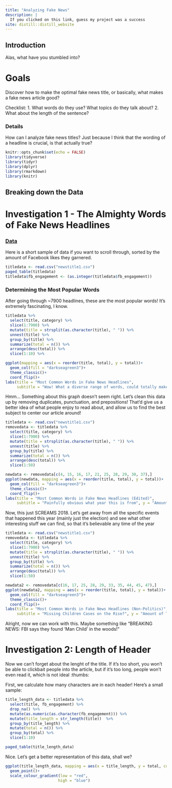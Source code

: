 ```yaml
---
title: "Analyzing Fake News"
description: |
  If you clicked on this link, guess my project was a success
site: distill::distill_website
---
```

## Introduction
Alas, what have you stumbled into? 

# Goals 
Discover how to make the optimal fake news title, or basically, what makes a fake news article good?

Checklist:
1. What words do they use? What topics do they talk about? 
2. What about the length of the sentence? 

### Details 
How can I analyze fake news titles? 
Just because I think that the wording of a headline is crucial, is that actually true? 
```r
knitr::opts_chunk$set(echo = FALSE)
library(tidyverse)
library(tidyr)
library(dplyr)
library(rmarkdown)
library(knitr)
```

## Breaking down the Data
# Investigation 1 - The Almighty Words of Fake News Headlines

### [Data](https://github.com/BuzzFeedNews/2018-12-fake-news-top-50)
Here is a short sample of data if you want to scroll through, sorted by the amount of Facebook likes they garnered. 


```r
titledata <- read.csv("newstitle1.csv")
paged_table(titledata) 
titledata$fb_engagement <- (as.integer(titledata$fb_engagement))
```

### Determining the Most Popular Words
 
<div>
After going through ~7900 headlines, these are the most popular words! It's extremely fascinating, I know. 
</div>


```r
titledata %>%
  select(title, category) %>%
  slice(1:7900) %>% 
  mutate(title = strsplit(as.character(title), " ")) %>% 
  unnest(title) %>% 
  group_by(title) %>% 
  summarize(total = n()) %>% 
  arrange(desc(total)) %>% 
  slice(1:10) %>% 

ggplot(mapping = aes(x = reorder(title, total), y = total))+
  geom_col(fill = "darkseagreen3")+
  theme_classic()+
  coord_flip()+
labs(title = "Most Common Words in Fake News Headlines", 
     subtitle = "Wow! What a diverse range of words, could totally make a headline out of it!", y = "Amount of Times it has Appeared in a Headline", x = "Word", caption = "Source: BuzzFeed News")
```
<div>
Hmm... Something about this graph doesn't seem right. Let's clean this data up by removing duplicates, punctuation, and prepositions! That'd give us a better idea of what people enjoy to read about, and allow us to find the best subject to center our article around!
</div>

```r
titledata <- read.csv("newstitle1.csv")
removedata <- titledata %>%
  select(title, category) %>%
  slice(1:7900) %>%
  mutate(title = strsplit(as.character(title), " ")) %>%
  unnest(title) %>%
  group_by(title) %>%
  summarize(total = n()) %>%
  arrange(desc(total)) %>%
  slice(1:50)

newdata <- removedata[c(4, 15, 16, 17, 21, 25, 28, 29, 30, 37),]
ggplot(newdata, mapping = aes(x = reorder(title, total), y = total))+
  geom_col(fill = "darkseagreen3")+
  theme_classic()+
  coord_flip()+
labs(title = "Most Common Words in Fake News Headlines (Edited)",
     subtitle = "Painfully obvious what year this is from", y = "Amount of Times it has Appeared in a Headline", x = "Word", caption = "Source: BuzzFeed News")
```
<div>
Now, this just SCREAMS 2018. Let's get away from all the specific events that happened this year (mainly just the election) and see what other interesting stuff we can find, so that it's believable any time of the year
</div> 

```r
titledata <- read.csv("newstitle1.csv")
removedata <- titledata %>%
  select(title, category) %>%
  slice(1:7900) %>%
  mutate(title = strsplit(as.character(title), " ")) %>%
  unnest(title) %>%
  group_by(title) %>%
  summarize(total = n()) %>%
  arrange(desc(total)) %>%
  slice(1:50)

newdata2 <- removedata[c(16, 17, 25, 28, 29, 33, 35, 44, 45, 47),]
ggplot(newdata2, mapping = aes(x = reorder(title, total), y = total))+
  geom_col(fill = "darkseagreen3")+
  theme_classic()+
  coord_flip()+
labs(title = "Most Common Words in Fake News Headlines (Non-Politics)",
     subtitle = "Missing Children Cases on the Rise?", y = "Amount of Times it has Appeared in a Headline", x = "Word", caption = "Source: BuzzFeed News")
```

<div>
Alright, now we can work with this. Maybe something like "BREAKING NEWS: FBI says they found 'Man Child' in the woods!"
</div> 

# Investigation 2: Length of Header 

Now we can't forget about the lenght of the title. If it's too short, you won't be able to clickbait people into the article, but if it's too long, people won't even read it, which is not ideal :thumbs:

First, we calculate how many characters are in each header! Here's a small sample: 

```r
title_length_data <- titledata %>%
  select(title, fb_engagement) %>%
  drop_na() %>% 
  mutate(as.numeric(as.character(fb_engagement))) %>% 
  mutate(title_length = str_length(title))  %>% 
  group_by(title_length) %>% 
  mutate(total = n()) %>% 
  group_by(total) %>% 
  slice(1:10)
```
```r
paged_table(title_length_data)

```

Nice. Let's get a better representation of this data, shall we? 

```r
ggplot(title_length_data, mapping = aes(x = title_length, y = total, color = fb_engagement))+
  geom_point()+
  scale_colour_gradient(low = "red", 
                       high = "blue")
```

